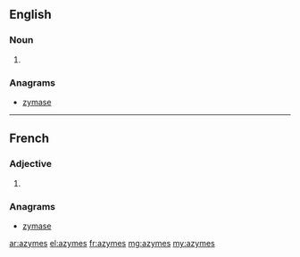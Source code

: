 ==English==

===Noun===
{{head|en|plural}}

# {{plural of|azyme|lang=en}}

===Anagrams===
* [[zymase#English|zymase]]

----

==French==

===Adjective===
{{fr-adj-form}} {{g|p}}

# {{plural of|azyme|lang=fr}}

===Anagrams===
* [[zymase#French|zymase]]

[[ar:azymes]]
[[el:azymes]]
[[fr:azymes]]
[[mg:azymes]]
[[my:azymes]]